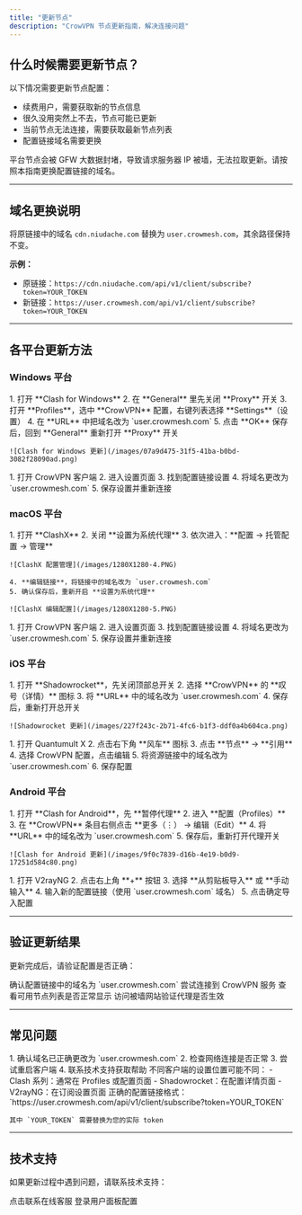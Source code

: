 ```yaml
---
title: "更新节点"
description: "CrowVPN 节点更新指南，解决连接问题"
---
```


## 什么时候需要更新节点？

以下情况需要更新节点配置：

- 续费用户，需要获取新的节点信息
- 很久没用突然上不去，节点可能已更新
- 当前节点无法连接，需要获取最新节点列表
- 配置链接域名需要更换

<Warning>
  平台节点会被 GFW 大数据封堵，导致请求服务器 IP 被墙，无法拉取更新。请按照本指南更换配置链接的域名。
</Warning>

---

## 域名更换说明

将原链接中的域名 `cdn.niudache.com` 替换为 `user.crowmesh.com`，其余路径保持不变。

**示例：**
- 原链接：`https://cdn.niudache.com/api/v1/client/subscribe?token=YOUR_TOKEN`
- 新链接：`https://user.crowmesh.com/api/v1/client/subscribe?token=YOUR_TOKEN`

---

## 各平台更新方法

### Windows 平台

<AccordionGroup>
  <Accordion title="Clash for Windows">
    1. 打开 **Clash for Windows**
    2. 在 **General** 里先关闭 **Proxy** 开关
    3. 打开 **Profiles**，选中 **CrowVPN** 配置，右键列表选择 **Settings**（设置）
    4. 在 **URL** 中把域名改为 `user.crowmesh.com`
    5. 点击 **OK** 保存后，回到 **General** 重新打开 **Proxy** 开关

    ![Clash for Windows 更新](/images/07a9d475-31f5-41ba-b0bd-3082f28090ad.png)
  </Accordion>
  
  <Accordion title="CrowVPN 客户端">
    1. 打开 CrowVPN 客户端
    2. 进入设置页面
    3. 找到配置链接设置
    4. 将域名更改为 `user.crowmesh.com`
    5. 保存设置并重新连接
  </Accordion>
</AccordionGroup>

### macOS 平台

<AccordionGroup>
  <Accordion title="ClashX">
    1. 打开 **ClashX**
    2. 关闭 **设置为系统代理**
    3. 依次进入：**配置 → 托管配置 → 管理**

    ![ClashX 配置管理](/images/1280X1280-4.PNG)

    4. **编辑链接**，将链接中的域名改为 `user.crowmesh.com`
    5. 确认保存后，重新开启 **设置为系统代理**

    ![ClashX 编辑配置](/images/1280X1280-5.PNG)
  </Accordion>
  
  <Accordion title="CrowVPN 客户端">
    1. 打开 CrowVPN 客户端
    2. 进入设置页面
    3. 找到配置链接设置
    4. 将域名更改为 `user.crowmesh.com`
    5. 保存设置并重新连接
  </Accordion>
</AccordionGroup>

### iOS 平台

<AccordionGroup>
  <Accordion title="Shadowrocket">
    1. 打开 **Shadowrocket**，先关闭顶部总开关
    2. 选择 **CrowVPN** 的 **叹号（详情）** 图标
    3. 将 **URL** 中的域名改为 `user.crowmesh.com`
    4. 保存后，重新打开总开关

    ![Shadowrocket 更新](/images/227f243c-2b71-4fc6-b1f3-ddf0a4b604ca.png)
  </Accordion>
  
  <Accordion title="Quantumult X">
    1. 打开 Quantumult X
    2. 点击右下角 **风车** 图标
    3. 点击 **节点** → **引用**
    4. 选择 CrowVPN 配置，点击编辑
    5. 将资源链接中的域名改为 `user.crowmesh.com`
    6. 保存配置
  </Accordion>
</AccordionGroup>

### Android 平台

<AccordionGroup>
  <Accordion title="Clash for Android">
    1. 打开 **Clash for Android**，先 **暂停代理**
    2. 进入 **配置（Profiles）**
    3. 在 **CrowVPN** 条目右侧点击 **更多（⋮） → 编辑（Edit）**
    4. 将 **URL** 中的域名改为 `user.crowmesh.com`
    5. 保存后，重新打开代理开关

    ![Clash for Android 更新](/images/9f0c7839-d16b-4e19-b0d9-17251d584c80.png)
  </Accordion>
  
  <Accordion title="V2rayNG">
    1. 打开 V2rayNG
    2. 点击右上角 **+** 按钮
    3. 选择 **从剪贴板导入** 或 **手动输入**
    4. 输入新的配置链接（使用 `user.crowmesh.com` 域名）
    5. 点击确定导入配置
  </Accordion>
</AccordionGroup>

---

## 验证更新结果

更新完成后，请验证配置是否正确：

<Steps>
  <Step title="检查域名">
    确认配置链接中的域名为 `user.crowmesh.com`
  </Step>
  <Step title="测试连接">
    尝试连接到 CrowVPN 服务
  </Step>
  <Step title="选择节点">
    查看可用节点列表是否正常显示
  </Step>
  <Step title="测试网络">
    访问被墙网站验证代理是否生效
  </Step>
</Steps>

---

## 常见问题

<AccordionGroup>
  <Accordion title="更新后仍然无法连接">
    1. 确认域名已正确更改为 `user.crowmesh.com`
    2. 检查网络连接是否正常
    3. 尝试重启客户端
    4. 联系技术支持获取帮助
  </Accordion>
  
  <Accordion title="找不到配置设置">
    不同客户端的设置位置可能不同：
    - Clash 系列：通常在 Profiles 或配置页面
    - Shadowrocket：在配置详情页面
    - V2rayNG：在订阅设置页面
  </Accordion>
  
  <Accordion title="配置链接格式">
    正确的配置链接格式：
    `https://user.crowmesh.com/api/v1/client/subscribe?token=YOUR_TOKEN`
    
    其中 `YOUR_TOKEN` 需要替换为您的实际 token
  </Accordion>
</AccordionGroup>

---

## 技术支持

如果更新过程中遇到问题，请联系技术支持：

<CardGroup cols={2}>
  <Card title="联系技术" icon="message" href="https://salesiq.zohopublic.com/signaturesupport.ls?widgetcode=dbde6ec4b7a80e04beb5f35811b2e9df7b8d535222fe185d2d3b4d7f95fbeb0f">
    点击联系在线客服
  </Card>
  <Card title="用户面板" icon="user" href="https://user.crowmesh.com">
    登录用户面板配置
  </Card>
</CardGroup>
